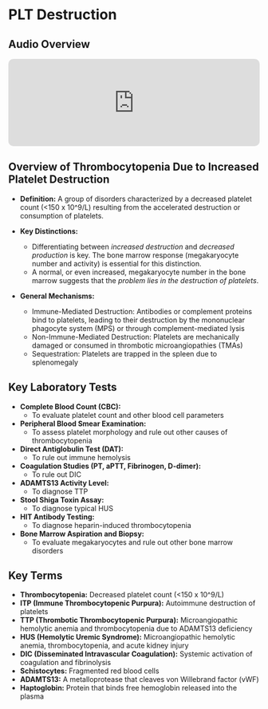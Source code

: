 # PLT Destruction {-}

<div class="section level2 unnumbered">
  <h2 class="no-stick"><strong>Audio Overview</strong></h2>
  <center>
    <iframe allow="autoplay *; encrypted-media *; fullscreen *; clipboard-write" frameborder="0" height="175" style="width:100%;max-width:660px;overflow:hidden;border-radius:10px;" sandbox="allow-forms allow-popups allow-same-origin allow-scripts allow-storage-access-by-user-activation allow-top-navigation-by-user-activation" src="https://embed.podcasts.apple.com/us/podcast/thrombocytes/id1780125002?i=1000703167883"></iframe>
  </center>
</div>

## **Overview of Thrombocytopenia Due to Increased Platelet Destruction** {-}

*   **Definition:** A group of disorders characterized by a decreased platelet count (<150 x 10^9/L) resulting from the accelerated destruction or consumption of platelets.
*   **Key Distinctions:**

    *   Differentiating between *increased destruction* and *decreased production* is key. The bone marrow response (megakaryocyte number and activity) is essential for this distinction.
    *   A normal, or even increased, megakaryocyte number in the bone marrow suggests that the *problem lies in the destruction of platelets*.
*   **General Mechanisms:**
    *   Immune-Mediated Destruction: Antibodies or complement proteins bind to platelets, leading to their destruction by the mononuclear phagocyte system (MPS) or through complement-mediated lysis
    *   Non-Immune-Mediated Destruction: Platelets are mechanically damaged or consumed in thrombotic microangiopathies (TMAs)
    *   Sequestration: Platelets are trapped in the spleen due to splenomegaly

## **Key Laboratory Tests** {-}

*   **Complete Blood Count (CBC):** 
    *   To evaluate platelet count and other blood cell parameters
*   **Peripheral Blood Smear Examination:** 
    *   To assess platelet morphology and rule out other causes of thrombocytopenia
*   **Direct Antiglobulin Test (DAT):** 
    *   To rule out immune hemolysis
*   **Coagulation Studies (PT, aPTT, Fibrinogen, D-dimer):** 
    *   To rule out DIC
*   **ADAMTS13 Activity Level:** 
    *   To diagnose TTP
*   **Stool Shiga Toxin Assay:** 
    *   To diagnose typical HUS
*   **HIT Antibody Testing:** 
    *   To diagnose heparin-induced thrombocytopenia
*   **Bone Marrow Aspiration and Biopsy:** 
    *   To evaluate megakaryocytes and rule out other bone marrow disorders

## **Key Terms** {-}

*   **Thrombocytopenia:** Decreased platelet count (<150 x 10^9/L)
*   **ITP (Immune Thrombocytopenic Purpura):** Autoimmune destruction of platelets
*   **TTP (Thrombotic Thrombocytopenic Purpura):** Microangiopathic hemolytic anemia and thrombocytopenia due to ADAMTS13 deficiency
*   **HUS (Hemolytic Uremic Syndrome):** Microangiopathic hemolytic anemia, thrombocytopenia, and acute kidney injury
*   **DIC (Disseminated Intravascular Coagulation):** Systemic activation of coagulation and fibrinolysis
*   **Schistocytes:** Fragmented red blood cells
*   **ADAMTS13:** A metalloprotease that cleaves von Willebrand factor (vWF)
*   **Haptoglobin:** Protein that binds free hemoglobin released into the plasma

